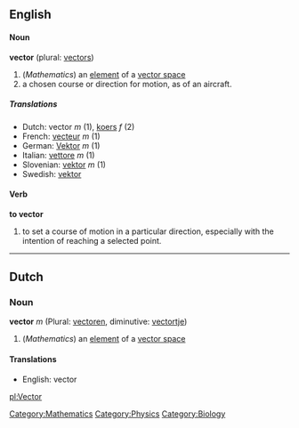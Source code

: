 ==English==
====Noun====
'''vector''' (plural: [[vectors]])

#(''Mathematics'') an [[element]] of a [[vector space]]
# a chosen course or direction for motion, as of an aircraft.

=====Translations=====
*Dutch: vector ''m'' (1), [[koers]] ''f'' (2)
*French: [[vecteur]] ''m'' (1)
*German: [[Vektor]] ''m'' (1)
*Italian: [[vettore]] ''m'' (1)
*Slovenian: [[vektor]] ''m'' (1)
*Swedish: [[vektor]] 

====Verb====
'''to vector'''
# to set a course of motion in a particular direction, especially with the intention of reaching a selected point.

----
==Dutch==
===Noun===
'''vector''' ''m'' (Plural: [[vectoren]], diminutive: [[vectortje]])

#(''Mathematics'') an [[element]] of a [[vector space]]
====Translations====
*English: vector

[[Category:Mathematics]]
[[Category:Physics]]
[[Category:Biology]] <!--definitions in this area need to be added yet-->

[[pl:Vector]]